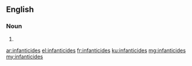 ==English==

===Noun===
{{head|en}}

# {{plural of|infanticide}}

[[ar:infanticides]]
[[el:infanticides]]
[[fr:infanticides]]
[[ku:infanticides]]
[[mg:infanticides]]
[[my:infanticides]]